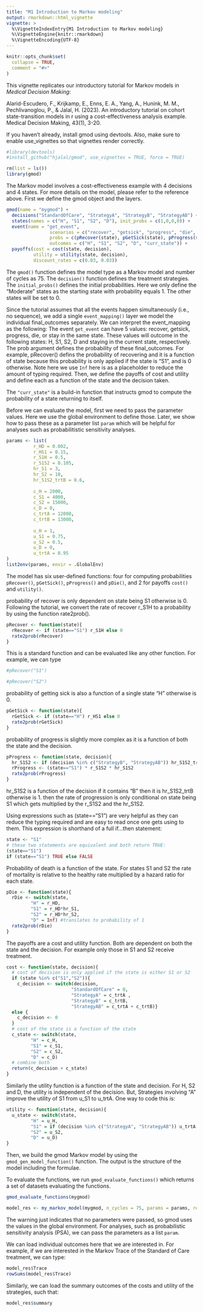 ```yaml
---
title: "M1 Introduction to Markov modeling"
output: rmarkdown::html_vignette
vignette: >
  %\VignetteIndexEntry{M1 Introduction to Markov modeling}
  %\VignetteEngine{knitr::rmarkdown}
  %\VignetteEncoding{UTF-8}
---
```


```r
knitr::opts_chunk$set(
  collapse = TRUE,
  comment = "#>"
)
```

This vignette replicates our introductory tutorial for Markov models in *Medical Decision Making*:  

Alarid-Escudero, F., Krijkamp, E., Enns, E. A., Yang, A., Hunink, M. M., Pechlivanoglou, P., & Jalal, H. (2023). An introductory tutorial on cohort state-transition models in r using a cost-effectiveness analysis example. Medical Decision Making, 43(1), 3-20.

If you haven't already, install gmod using devtools.  Also, make sure to enable use_vignettes so that vignettes render correctly.
```r
#library(devtools)
#install_github("hjalal/gmod", use_vignettes = TRUE, force = TRUE)
```

```r
rm(list = ls())
library(gmod)
```

The Markov model involves a cost-effectiveness example with 4 decisions and 4 states. For more details on the model, please refer to the reference above. First we define the gmod object and the layers. 
```r
gmod(name = "mygmod") + 
  decisions("StandardOfCare", "StrategyA", "StrategyB", "StrategyAB") + 
  states(names = c("H", "S1", "S2", "D"), init_probs = c(1,0,0,0)) +  
  event(name = "get_event",  
                scenarios = c("recover", "getsick", "progress", "die", "stay"), 
                probs = c(pRecover(state), pGetSick(state), pProgress(state, decision), pDie(state), Inf), 
                outcomes = c("H", "S1", "S2", "D", "curr_state")) +  
  payoffs(cost = cost(state, decision), 
          utility = utility(state, decision),
          discount_rates = c(0.03, 0.03))
```

The `gmod()` function defines the model type as a Markov model and number of cycles as 75. The `decision()` function defines the treatment strategies.  The `initial_probs()` defines the initial probabilities. Here we only define the "Moderate" states as the starting state with probability equals 1. The other states will be set to 0. 

Since the tutorial assumes that all the events happen simultaneously (i.e., no sequence), we add a single `event_mapping()` layer we model the individual final_outcomes separately.  We can interpret the event_mapping as the following: The event `get_event` can have 5 values: recover, getsick, progress, die, or stay in the same state.  These values will outcome in the following states: H, S1, S2, D and staying in the current state, respectively. The prob argument defines the probability of these final_outcomes.  For example, pRecover() defins the probability of recovering and it is a function of state because this probability is only applied if the state is "S1", and is 0 otherwise. Note here we use `Inf` here is as a placeholder to reduce the amount of typing required. Then, we define the payoffs of cost and utility and define each as a function of the state and the decision taken.

The `"curr_state"` is a build-in function that instructs gmod to compute the probability of a state returning to itself.

Before we can evaluate the model, first we need to pass the parameter values. Here we use the global environment to define those. Later, we show how to pass these as a parameter list `param` which will be helpful for analyses such as probabilitistic sensitivity analyses. 
```r
params <- list(
          r_HD = 0.002,
          r_HS1 = 0.15,
          r_S1H = 0.5,
          r_S1S2 = 0.105,
          hr_S1 = 3,
          hr_S2 = 10,
          hr_S1S2_trtB = 0.6,
          
          c_H = 2000,
          c_S1 = 4000,
          c_S2 = 15000,
          c_D = 0,
          c_trtA = 12000,
          c_trtB = 13000,
          
          u_H = 1,
          u_S1 = 0.75,
          u_S2 = 0.5,
          u_D = 0,
          u_trtA = 0.95
)
list2env(params, envir = .GlobalEnv)
```


The model has six user-defined functions: four for computing probabilities `pRecover()`, `pGetSick()`, `pProgress()` and `pDie()`, and 2 for payoffs `cost()` and `utility()`.  

probability of recover is only dependent on state being S1 otherwise is 0.  Following the tutorial, we convert the rate of recover r_S1H to a probability by using the function rate2prob().
```r
pRecover <- function(state){
  rRecover <- if (state=="S1") r_S1H else 0
  rate2prob(rRecover)
}
```
This is a standard function and can be evaluated like any other function.  For example, we can type
```r
#pRecover("S1")

#pRecover("S2")
```

probability of getting sick is also a function of a single state "H" otherwise is 0.
```r
pGetSick <- function(state){
  rGetSick <- if (state=="H") r_HS1 else 0
  rate2prob(rGetSick)
}
```

probability of progress is slightly more complex as it is a function of both the state and the decision.  
```r
pProgress <- function(state, decision){
  hr_S1S2 <- if (decision %in% c("StrategyB", "StrategyAB")) hr_S1S2_trtB else 1
  rProgress <- (state=="S1") * r_S1S2 * hr_S1S2
  rate2prob(rProgress)
}
```
hr_S1S2 is a function of the decision if it contains "B" then it is hr_S1S2_trtB otherwise is 1.  then the rate of progression is only conditional on state being S1 which gets multiplied by the r_S1S2 and the hr_S1S2.

Using expressions such as (state=="S1") are very helpful as they can reduce the typing required and are easy to read once one gets using to them.  This expression is shorthand of a full if...then statement: 

```r
state <- "S1"
# these two statements are equivalent and both return TRUE:
(state=="S1")
if (state=="S1") TRUE else FALSE

```

Probability of death is a function of the state. For states S1 and S2 the rate of mortality is relative to the healthy rate multiplied by a hazard ratio for each state.
```r
pDie <- function(state){
  rDie <- switch(state, 
         "H" = r_HD,
         "S1" = r_HD*hr_S1,
         "S2" = r_HD*hr_S2,
         "D" = Inf) #translates to probability of 1
  rate2prob(rDie)
}
```

The payoffs are a cost and utility function. Both are dependent on both the state and the decision. For example only those in S1 and S2 receive treatment.
```r
cost <- function(state, decision){
  # cost of decision is only applied if the state is either S1 or S2
  if (state %in% c("S1","S2")){
    c_decision <- switch(decision,
                        "StandardOfCare" = 0,
                        "StrategyA" = c_trtA ,
                        "StrategyB" = c_trtB,
                        "StrategyAB" = c_trtA + c_trtB)}
  else {
    c_decision <- 0
  }
  # cost of the state is a function of the state
  c_state <- switch(state, 
         "H" = c_H,
         "S1" = c_S1,
         "S2" = c_S2,
         "D" = c_D)
  # combine both
  return(c_decision + c_state)
}
```

Similarly the utility function is a function of the state and decision. For H, S2 and D, the utility is independent of the decision. But, Strategies involving "A" improve the utility of S1 from u_S1 to u_trtA. One way to code this is:
```r
utility <- function(state, decision){
  u_state <- switch(state, 
         "H" = u_H,
         "S1" = if (decision %in% c("StrategyA", "StrategyAB")) u_trtA else u_S1,
         "S2" = u_S2,
         "D" = u_D)
}
```

Then, we build the gmod Markov model by using the `gmod_gen_model_function()` function.
The output is the structure of the model including the formulae.  

To evaluate the functions, we run `gmod_evaluate_functions()` which returns a set of datasets evaluating the functions. 

```r
gmod_evaluate_functions(mygmod)
```

```r
model_res <- my_markov_model(mygmod, n_cycles = 75, params = params, return_trace = T)
```

The warning just indicates that no parameters were passed, so gmod uses the values in the global environment.  For analyses, such as probabilistic sensitivity analysis (PSA), we can pass the parameters as a list `param`. 

We can load individual outcomes here that we are interested in. For example, if we are interested in the Markov Trace of the Standard of Care treatment, we can type: 
```r
model_res$Trace
rowSums(model_res$Trace)
```

Similarly, we can load the summary outcomes of the costs and utility of the strategies, such that:
```r
model_res$summary
```


